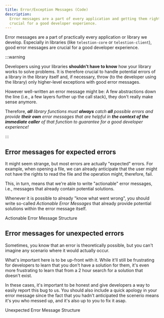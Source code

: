 ```yaml
---
title: Error/Exception Messages (Code)
description:
  Error messages are a part of every application and getting them right is
  crucial for a good developer experience.
---
```


<!--
Concept
=======

=== When to use this template:
Use this template when you need to describe a concept, technology,
or something similar. In other words: whenever you need to write an
article that describes a concept where the concept's name can be the
article's title (e.g., "Vert. x", "Verticle", "Event Bus")

=== When not to use this template:
Do not use these templates for articles that give context on how
to use/approach the topic. Instead, it would be best if you used a guide for that.

Writing a guide and a concept article are not mutually exclusive. Instead,
you should, in most cases, write both, where the concept gives a brief overview
of what it is, and the guide is a longer article explaining best practices on using
it.

E.g.:
Concept: Event Bus
Guide: Interacting with the Event Bus


=== Writing tips:
- Write in the present tense
- Use neutral pronouns (they/them instead of he/she and him/her)
- Be respectful to everyone
- Be aware of the potential for cultural misunderstandings
-->

<!-- Relevant imports: -->


<!-- Brief Description (1-3 lines) of the concept: -->

Error messages are a part of practically every application or library we
develop. Especially in libraries (like `telestion-core` or `telestion-client`),
good error messages are crucial for a good developer experience.

:::warning

Developers using your libraries **shouldn't have to know** how your library
works to solve problems. It is therefore crucial to handle potential errors of a
library in the library itself and, if necessary, throw (to the developer using
the library) only higher-level exceptions with good error messages.

However well-written an error message might be: A few abstractions down the line
(i.e., a few layers further up the call stack), they don't really make sense
anymore.

Therefore, _**all** library functions must **always** catch **all** possible errors
and provide **their own** error messages that are helpful in **the context of the
immediate caller** of that function to guarantee for a good developer experience!_

:::

## Error messages for expected errors

It might seem strange, but most errors are actually "expected" errors. For
example, when opening a file, we can already anticipate that the user might not
have the rights to read the file and the operation might, therefore, fail.

This, in turn, means that we're able to write "actionable" error messages, i.e.,
messages that already contain potential solutions.

Whenever it is possible to already "know what went wrong", you should write
so-called _Actionable Error Messages_ that already provide potential solutions
within the error message itself.

<Reference to="/internal/references/actionable-error-message-structure/">
	Actionable Error Message Structure
</Reference>

## Error messages for unexpected errors

Sometimes, you know that an error is theoretically possible, but you can't
imagine any scenario where it would actually occur.

What's important here is to be up-front with it. While it'll still be
frustrating for developers to learn that you don't have a solution for them,
it's even more frustrating to learn that from a 2 hour search for a solution
that doesn't exist.

In these cases, it's important to be honest and give developers a way to easily
report this bug to us. You should also include a quick apology in your error
message since the fact that you hadn't anticipated the scenerio means it's you
who messed up, and it's also up to you to fix it asap.

<Reference to="/internal/references/unexpected-error-message-structure/">
	Unexpected Error Message Structure
</Reference>

<!-- ## See also -->

<!--
Snippets
--------

<Reference to="../other-article">
    Relative Link to other article
</Reference>

<Reference to="https://www.example.com">
    Example Website
</Reference>
-->
